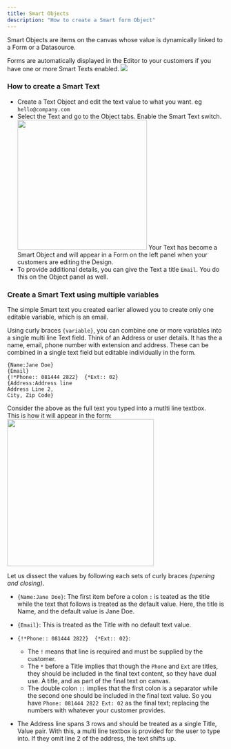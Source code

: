 ```yaml
---
title: Smart Objects
description: "How to create a Smart form Object"
---
```


Smart Objects are items on the canvas whose value is dynamically linked to a Form or a Datasource.

<Tip title="Editor showing the Form on the left panel">
    Forms are automatically displayed in the Editor to your customers if you have one or more Smart Texts enabled.
    <Frame>
        <img src="/images/object-form.png" />
    </Frame>
</Tip>

### How to create a Smart Text

-   Create a Text Object and edit the text value to what you want. eg `hello@company.com`
-   Select the Text and go to the Object tabs. Enable the Smart Text switch.
    <img width="300" src="images/smart-text-switch.png" />
    Your Text has become a Smart Object and will appear in a Form on the left panel when your customers are editing the Design.
-   To provide additional details, you can give the Text a title `Email`. You do this on the Object panel as well.


### Create a Smart Text using multiple variables

The simple Smart text you created earlier allowed you to create only one editable variable, which is an email.

Using curly braces `{variable}`, you can combine one or more variables into a single multi line Text field.
Think of an Address or user details. It has the a name, email, phone number with extension and address. These can be combined in a single text field but editable individually in the form.

```Text
{Name:Jane Doe}
{Email}
{!*Phone:: 081444 2822}  {*Ext:: 02}
{Address:Address line
Address Line 2,
City, Zip Code}
```
Consider the above as the full text you typed into a mutlti line textbox.
<br/>This is how it will appear in the form:
<img width="340" src="/images/smart-text-multi.png" />

Let us dissect the values by following each sets of curly braces *(opening and closing)*.

-   `{Name:Jane Doe}`: The first item before a colon `:` is teated as the title while the text that follows is treated as the default value. Here, the title is Name, and the default value is Jane Doe.

-   `{Email}`: This is treated as the Title with no default text value.

-   `{!*Phone:: 081444 2822}  {*Ext:: 02}`:
    -   The `!` means that line is required and must be supplied by the customer.
    -   The `*` before a Title implies that though the `Phone` and `Ext` are titles, they should be included in the final text content, so they have dual use. A title, and as part of the final text on canvas.
    -   The double colon `::` implies that the first colon is a separator while the second one should be included in the final text value. So you have `Phone: 081444 2822 Ext: 02` as the final text; replacing the numbers with whatever your customer provides.

-   The Address line spans 3 rows and should be treated as a single Title, Value pair. With this, a multi line textbox is provided for the user to type into. If they omit line 2 of the address, the text shifts up.